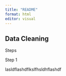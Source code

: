 ```yaml
---
title: "README"
format: html
editor: visual
---
```


## Data Cleaning

Steps

Step 1

lasldflashdflkslfhsldhflashdf
